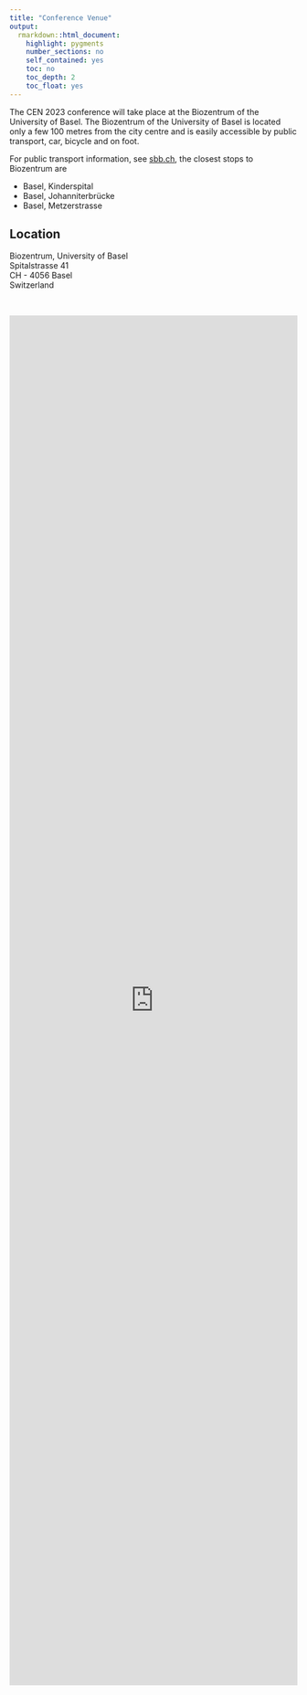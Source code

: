 ```yaml
---
title: "Conference Venue"
output: 
  rmarkdown::html_document:
    highlight: pygments
    number_sections: no
    self_contained: yes
    toc: no
    toc_depth: 2
    toc_float: yes
---
```


The CEN 2023 conference will take place at the Biozentrum of the University of Basel. The Biozentrum of the University of Basel is located only a few 100 metres from the city centre and is easily accessible by public transport, car, bicycle and on foot.

For public transport information, see [sbb.ch](https://www.sbb.ch), the closest stops to Biozentrum are 

- Basel, Kinderspital
- Basel, Johanniterbrücke
- Basel, Metzerstrasse

## Location

Biozentrum, University of Basel  
Spitalstrasse 41  
CH - 4056 Basel  
Switzerland  

<br>
 
<iframe src="https://www.google.com/maps/embed?pb=!1m18!1m12!1m3!1d2692.182690138198!2d7.578714151760809!3d47.56423377907976!2m3!1f0!2f0!3f0!3m2!1i1024!2i768!4f13.1!3m3!1m2!1s0x4791b908135df8df%3A0x850b8df911af1a74!2sBiozentrum%20University%20of%20Basel!5e0!3m2!1sen!2sch!4v1676378928848!5m2!1sen!2sch" style="border:0; width: 100%; height: 60vh" allowfullscreen loading="lazy" referrerpolicy="no-referrer-when-downgrade"></iframe>
 